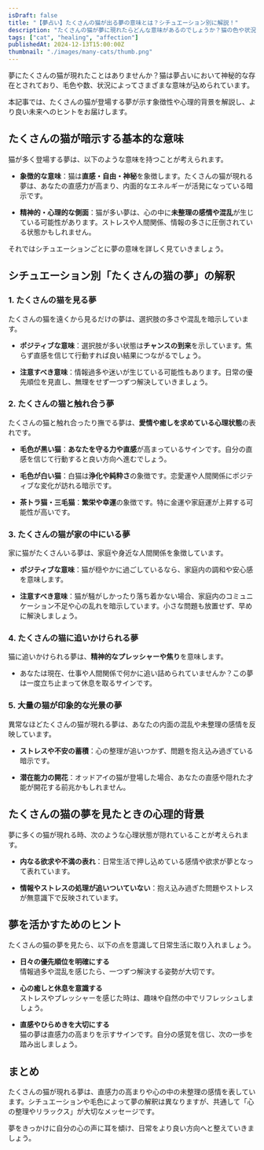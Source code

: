 ```yaml
---
isDraft: false
title: "【夢占い】たくさんの猫が出る夢の意味とは？シチュエーション別に解説！"
description: "たくさんの猫が夢に現れたらどんな意味があるのでしょうか？猫の色や状況ごとに夢占いの視点から解釈し、心理状態や運勢を詳しく紐解きます。"
tags: ["cat", "healing", "affection"]
publishedAt: 2024-12-13T15:00:00Z
thumbnail: "./images/many-cats/thumb.png"
---
```


夢にたくさんの猫が現れたことはありませんか？猫は夢占いにおいて神秘的な存在とされており、毛色や数、状況によってさまざまな意味が込められています。

本記事では、たくさんの猫が登場する夢が示す象徴性や心理的背景を解説し、より良い未来へのヒントをお届けします。

<TableOfContents />

<AdUnit />

## たくさんの猫が暗示する基本的な意味

猫が多く登場する夢は、以下のような意味を持つことが考えられます。

- **象徴的な意味**：猫は**直感・自由・神秘**を象徴します。たくさんの猫が現れる夢は、あなたの直感力が高まり、内面的なエネルギーが活発になっている暗示です。

- **精神的・心理的な側面**：猫が多い夢は、心の中に**未整理の感情や混乱**が生じている可能性があります。ストレスや人間関係、情報の多さに圧倒されている状態かもしれません。

それではシチュエーションごとに夢の意味を詳しく見ていきましょう。

<AdUnit />

## シチュエーション別「たくさんの猫の夢」の解釈

### 1. <strong>たくさんの猫を見る夢</strong>

たくさんの猫を遠くから見るだけの夢は、選択肢の多さや混乱を暗示しています。

- **ポジティブな意味**：選択肢が多い状態は**チャンスの到来**を示しています。焦らず直感を信じて行動すれば良い結果につながるでしょう。

- **注意すべき意味**：情報過多や迷いが生じている可能性もあります。日常の優先順位を見直し、無理をせず一つずつ解決していきましょう。

### 2. <strong>たくさんの猫と触れ合う夢</strong>

たくさんの猫と触れ合ったり撫でる夢は、<strong>愛情や癒しを求めている心理状態</strong>の表れです。

- **毛色が黒い猫**：**あなたを守る力や直感**が高まっているサインです。自分の直感を信じて行動すると良い方向へ進むでしょう。

- **毛色が白い猫**：白猫は**浄化や純粋さ**の象徴です。恋愛運や人間関係にポジティブな変化が訪れる暗示です。

- **茶トラ猫・三毛猫**：**繁栄や幸運**の象徴です。特に金運や家庭運が上昇する可能性が高いです。

### 3. <strong>たくさんの猫が家の中にいる夢</strong>

家に猫がたくさんいる夢は、家庭や身近な人間関係を象徴しています。

- **ポジティブな意味**：猫が穏やかに過ごしているなら、家庭内の調和や安心感を意味します。

- **注意すべき意味**：猫が騒がしかったり落ち着かない場合、家庭内のコミュニケーション不足や心の乱れを暗示しています。小さな問題も放置せず、早めに解決しましょう。

### 4. <strong>たくさんの猫に追いかけられる夢</strong>

猫に追いかけられる夢は、<strong>精神的なプレッシャーや焦り</strong>を意味します。

- あなたは現在、仕事や人間関係で何かに追い詰められていませんか？この夢は一度立ち止まって休息を取るサインです。

### 5. <strong>大量の猫が印象的な光景の夢</strong>

異常なほどたくさんの猫が現れる夢は、あなたの内面の混乱や未整理の感情を反映しています。

- **ストレスや不安の蓄積**：心の整理が追いつかず、問題を抱え込み過ぎている暗示です。

- **潜在能力の開花**：オッドアイの猫が登場した場合、あなたの直感や隠れた才能が開花する前兆かもしれません。

<AdUnit />

## たくさんの猫の夢を見たときの心理的背景

夢に多くの猫が現れる時、次のような心理状態が隠れていることが考えられます。

- <strong>内なる欲求や不満の表れ</strong>：日常生活で押し込めている感情や欲求が夢となって表れています。

- <strong>情報やストレスの処理が追いついていない</strong>：抱え込み過ぎた問題やストレスが無意識下で反映されています。

<AdUnit />

## 夢を活かすためのヒント

たくさんの猫の夢を見たら、以下の点を意識して日常生活に取り入れましょう。

- <strong>日々の優先順位を明確にする</strong>
  <br />
  情報過多や混乱を感じたら、一つずつ解決する姿勢が大切です。

- <strong>心の癒しと休息を意識する</strong>
  <br />
  ストレスやプレッシャーを感じた時は、趣味や自然の中でリフレッシュしましょう。

- <strong>直感やひらめきを大切にする</strong>
  <br />
  猫の夢は直感力の高まりを示すサインです。自分の感覚を信じ、次の一歩を踏み出しましょう。

<AdUnit />

## まとめ

たくさんの猫が現れる夢は、直感力の高まりや心の中の未整理の感情を表しています。シチュエーションや毛色によって夢の解釈は異なりますが、共通して「心の整理やリラックス」が大切なメッセージです。

夢をきっかけに自分の心の声に耳を傾け、日常をより良い方向へと整えていきましょう。
